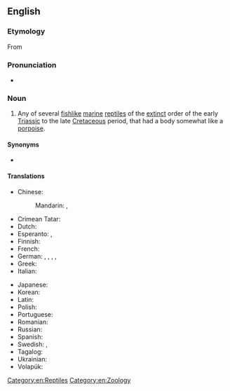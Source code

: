 ==English==
{{wikipedia}}
===Etymology===
From {{bor|en|mul|Ichthyosaurus}}

===Pronunciation===
* {{IPA|en|/ˈɪkθiəsɔːɹ/}}

===Noun===
{{en-noun}}

# Any of several [[fishlike]] [[marine]] [[reptile]]s of the [[extinct]] order {{taxlink|Ichthyosauria|order|noshow=1}} of the early [[Triassic]] to the late [[Cretaceous]] period, that had a body somewhat like a [[porpoise]]. {{defdate|from c. 1830}}

====Synonyms====
* {{l|en|ichthyosaurus}}

====Translations====
{{trans-top|extinct reptile}}
* Chinese:
*: Mandarin: {{t+|cmn|魚龍|sc=Hani}}, {{t+|cmn|鱼龙|tr=yúlóng|sc=Hani}}
* Crimean Tatar: {{t|crh|ihtiozavr}}
* Dutch: {{t|nl|ichthyosauriër|m}}
* Esperanto: {{t|eo|iĥtiosaŭro}}, {{t|eo|iktiosaŭro}}
* Finnish: {{t+|fi|kalalisko}}
* French: {{t+|fr|ichtyosaure|m}}
* German: {{t|de|Fischechse|f}}, {{t|de|Fischeidechse|f}}, {{t|de|Fischsaurier|m}}, {{t+|de|Ichthyosaurier|m}}, {{t|de|Ichthyosaurus|m}}
* Greek: {{t+|el|ιχθυόσαυρος|m}}
* Italian: {{t|it|ittiosauro|m}}
{{trans-mid}}
* Japanese: {{t+|ja|魚竜|tr=ぎょりゅう, gyoryū||sc=Jpan}}
* Korean: {{t|ko|어룡}}
* Latin: {{t|la|ichthyosaurus}}
* Polish: {{t|pl|ichtiozaur|m}}
* Portuguese: {{t|pt|ictiossauro|m}}
* Romanian: {{t+|ro|ihtiozaur|m}}
* Russian: {{t+|ru|ихтиоза́вр|m}}
* Spanish: {{t+|es|ictiosaurio|m}}
* Swedish: {{t+|sv|fisködla|c}}, {{t|sv|ichthyosaurie|c}}
* Tagalog: {{t|tl|isdambayawak}}
* Ukrainian: {{t|uk|іхтіоза́вр|m}}
* Volapük: {{t|vo|liktiosaur}}
{{trans-bottom}}

[[Category:en:Reptiles]]
[[Category:en:Zoology]]